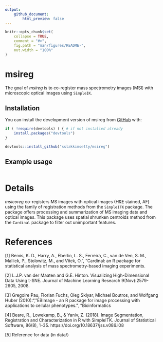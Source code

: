 ```yaml
---
output: 
    github_document: 
        html_preview: false
---
```


<!-- README.md is generated from README.Rmd. Please edit that file -->

```r
knitr::opts_chunk$set(
    collapse = TRUE,
    comment = "#>",
    fig.path = "man/figures/README-",
    out.width = "100%"
)
```


# msireg

<!-- badges: start -->
<!-- badges: end -->

The goal of _msireg_ is to co-register mass spectrometry images (MSI) with microscopic optical images using `SimpleIK`. 


## Installation

You can install the development version of msireg from [GitHub](https://github.com/) with:

```r
if ( !require(devtools) ) { # if not installed already 
    install.packages("devtools") 
}

devtools::install_github("sslakkimsetty/msireg")
```


## Example usage 

```r

```


# Details 

_msicoreg_ co-registers MS images with optical images (H&E stained, AF) using the family of registration methods from the `SimpleITK` package. The package offers processing and summarization of MS imaging data and optical images. This package uses spatial shrunken centroids method from the `Cardinal` package to filter out unimportant features. 



# References 

[1] Bemis, K. D., Harry, A., Eberlin, L. S., Ferreira, C., van de Ven, S. M., Mallick, P., Stolowitz, M., and Vitek, O.", "Cardinal: an R package for statistical analysis of mass spectrometry-based imaging experiments. 

[2] L.J.P. van der Maaten and G.E. Hinton. Visualizing High-Dimensional Data Using t-SNE. Journal of Machine Learning Research 9(Nov):2579-2605, 2008. 

[3] Gregoire Pau, Florian Fuchs, Oleg Sklyar, Michael Boutros, and Wolfgang Huber (2010):", "EBImage - an R package for image processing with applications to cellular phenotypes.", "Bioinformatics 

[4] Beare, R., Lowekamp, B., & Yaniv, Z. (2018). Image Segmentation, Registration and Characterization in R with SimpleITK. Journal of Statistical Software, 86(8), 1–35. https://doi.org/10.18637/jss.v086.i08 

[5] Reference for data (in data/) 













